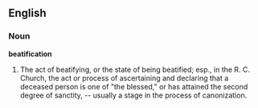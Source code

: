 ==English==

===Noun===

'''beatification'''

#The act of beatifying, or the state of being beatified; esp., in the R. C. Church, the act or process of ascertaining and declaring that a deceased person is one of "the blessed," or has attained the second degree of sanctity, -- usually a stage in the process of canonization.